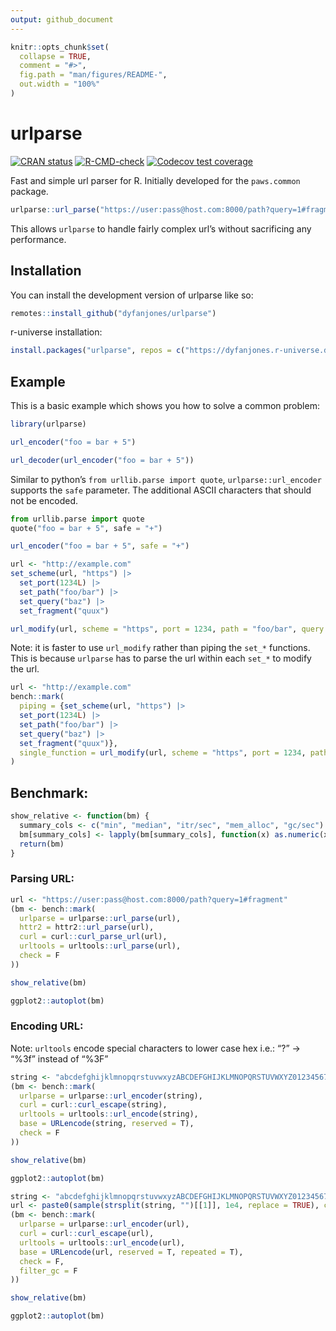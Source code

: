 ```yaml
---
output: github_document
---
```


<!-- README.md is generated from README.Rmd. Please edit that file -->

```r
knitr::opts_chunk$set(
  collapse = TRUE,
  comment = "#>",
  fig.path = "man/figures/README-",
  out.width = "100%"
)
```

# urlparse

<!-- badges: start -->
[![CRAN status](https://www.r-pkg.org/badges/version/urlparse)](https://CRAN.R-project.org/package=urlparse)
[![R-CMD-check](https://github.com/DyfanJones/urlparse/actions/workflows/R-CMD-check.yaml/badge.svg)](https://github.com/DyfanJones/urlparse/actions/workflows/R-CMD-check.yaml)
[![Codecov test coverage](https://codecov.io/gh/DyfanJones/urlparse/graph/badge.svg)](https://app.codecov.io/gh/DyfanJones/urlparse)
<!-- badges: end -->

Fast and simple url parser for R. Initially developed for the `paws.common` package.

```r
urlparse::url_parse("https://user:pass@host.com:8000/path?query=1#fragment")
```

This allows `urlparse` to handle fairly complex url's without sacrificing any performance.

## Installation

You can install the development version of urlparse like so:

``` r
remotes::install_github("dyfanjones/urlparse")
```

r-universe installation:

```r
install.packages("urlparse", repos = c("https://dyfanjones.r-universe.dev", "https://cloud.r-project.org"))
```

## Example

This is a basic example which shows you how to solve a common problem:

```r
library(urlparse)
```

```r
url_encoder("foo = bar + 5")

url_decoder(url_encoder("foo = bar + 5"))
```

Similar to python's `from urllib.parse import quote`, `urlparse::url_encoder` supports the `safe` parameter. The additional ASCII characters that should not be encoded.


```python
from urllib.parse import quote
quote("foo = bar + 5", safe = "+")
```
```r
url_encoder("foo = bar + 5", safe = "+")
```

```r

url <- "http://example.com"
set_scheme(url, "https") |>
  set_port(1234L) |>
  set_path("foo/bar") |>
  set_query("baz") |>
  set_fragment("quux")

url_modify(url, scheme = "https", port = 1234, path = "foo/bar", query = "baz", fragment = "quux")
```


Note: it is faster to use `url_modify` rather than piping the `set_*` functions.  This is because `urlparse` has to parse the url within each `set_*` to modify the url.

```r
url <- "http://example.com"
bench::mark(
  piping = {set_scheme(url, "https") |>
  set_port(1234L) |>
  set_path("foo/bar") |>
  set_query("baz") |>
  set_fragment("quux")},
  single_function = url_modify(url, scheme = "https", port = 1234, path = "foo/bar", query = "baz", fragment = "quux")
)
```


## Benchmark:

```r
show_relative <- function(bm) {
  summary_cols <- c("min", "median", "itr/sec", "mem_alloc", "gc/sec")
  bm[summary_cols] <- lapply(bm[summary_cols], function(x) as.numeric(x / min(x)))
  return(bm)
}
```

### Parsing URL:
```r
url <- "https://user:pass@host.com:8000/path?query=1#fragment"
(bm <- bench::mark(
  urlparse = urlparse::url_parse(url),
  httr2 = httr2::url_parse(url),
  curl = curl::curl_parse_url(url),
  urltools = urltools::url_parse(url),
  check = F
))

show_relative(bm)

ggplot2::autoplot(bm)
```

### Encoding URL:

Note: `urltools` encode special characters to lower case hex i.e.: "?" -> "%3f" instead of "%3F"

```r
string <- "abcdefghijklmnopqrstuvwxyzABCDEFGHIJKLMNOPQRSTUVWXYZ0123456789-._~`!@#$%^&*()=+[{]}\\|;:'\",<>/? "
(bm <- bench::mark(
  urlparse = urlparse::url_encoder(string),
  curl = curl::curl_escape(string),
  urltools = urltools::url_encode(string),
  base = URLencode(string, reserved = T),
  check = F
))

show_relative(bm)

ggplot2::autoplot(bm)
```

```r
string <- "abcdefghijklmnopqrstuvwxyzABCDEFGHIJKLMNOPQRSTUVWXYZ0123456789-._~`!@#$%^&*()=+[{]}\\|;:'\",<>/? "
url <- paste0(sample(strsplit(string, "")[[1]], 1e4, replace = TRUE), collapse = "")
(bm <- bench::mark(
  urlparse = urlparse::url_encoder(url),
  curl = curl::curl_escape(url),
  urltools = urltools::url_encode(url),
  base = URLencode(url, reserved = T, repeated = T),
  check = F,
  filter_gc = F
))

show_relative(bm)

ggplot2::autoplot(bm)
```

